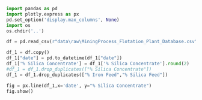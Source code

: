 ```python
import pandas as pd
import plotly.express as px
pd.set_option('display.max_columns', None)
import os
os.chdir('..')

```
```python
df = pd.read_csv(r"data\raw\MiningProcess_Flotation_Plant_Database.csv",decimal=",")

df_1 = df.copy()
df_1["date"] = pd.to_datetime(df_1["date"])
df_1['% Silica Concentrate'] = df_1['% Silica Concentrate'].round(2)
#df_1 = df_1.drop_duplicates(["% Silica Concentrate"])
df_1 = df_1.drop_duplicates(["% Iron Feed","% Silica Feed"])


```
```python
fig = px.line(df_1,x='date', y="% Silica Concentrate")
fig.show()
```